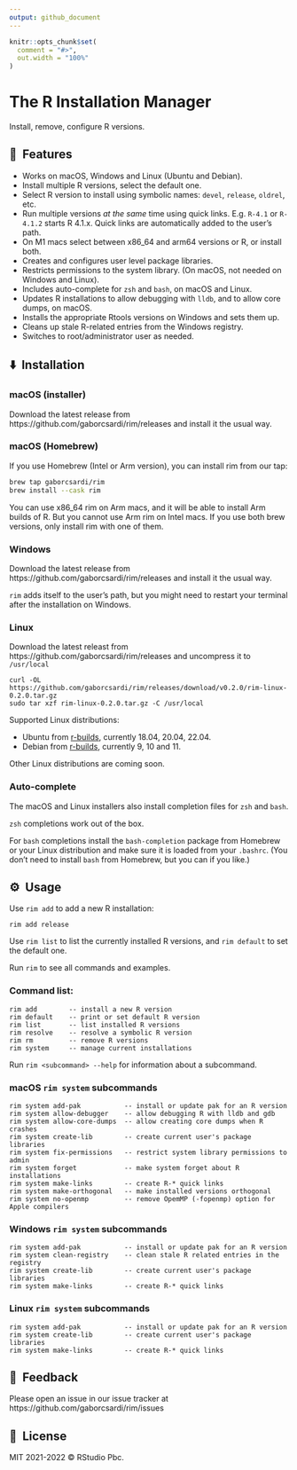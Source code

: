 ```yaml
---
output: github_document
---
```


```r
knitr::opts_chunk$set(
  comment = "#>",
  out.width = "100%"
)
```

# The R Installation Manager

Install, remove, configure R versions.

## 🚀&nbsp; Features

* Works on macOS, Windows and Linux (Ubuntu and Debian).
* Install multiple R versions, select the default one.
* Select R version to install using symbolic names: `devel`, `release`,
  `oldrel`, etc.
* Run multiple versions _at the same_ time using quick links.
  E.g. `R-4.1` or `R-4.1.2` starts R 4.1.x. Quick links are automatically
  added to the user's path.
* On M1 macs select between x86_64 and arm64 versions or R, or install both.
* Creates and configures user level package libraries.
* Restricts permissions to the system library.
  (On macOS, not needed on Windows and Linux).
* Includes auto-complete for `zsh` and `bash`, on macOS and Linux.
* Updates R installations to allow debugging with `lldb`, and to allow
  core dumps, on macOS.
* Installs the appropriate Rtools versions on Windows and sets them up.
* Cleans up stale R-related entries from the Windows registry.
* Switches to root/administrator user as needed.

## ⬇️&nbsp; Installation

### macOS (installer)

Download the latest release from https://github.com/gaborcsardi/rim/releases
and install it the usual way.

### macOS (Homebrew)

If you use Homebrew (Intel or Arm version), you can install rim from our
tap:

```sh
brew tap gaborcsardi/rim
brew install --cask rim
```

You can use x86_64 rim on Arm macs, and it will be able to install Arm
builds of R. But you cannot use Arm rim on Intel macs. If you use both brew
versions, only install rim with one of them.

### Windows

Download the latest release from https://github.com/gaborcsardi/rim/releases
and install it the usual way.

`rim` adds itself to the user's path, but you might need to restart your
terminal after the installation on Windows.

### Linux

Download the latest releast from https://github.com/gaborcsardi/rim/releases
and uncompress it to `/usr/local`

```
curl -OL https://github.com/gaborcsardi/rim/releases/download/v0.2.0/rim-linux-0.2.0.tar.gz
sudo tar xzf rim-linux-0.2.0.tar.gz -C /usr/local
```

Supported Linux distributions:

- Ubuntu from [r-builds](https://github.com/rstudio/r-builds#r-builds),
  currently 18.04, 20.04, 22.04.
- Debian from [r-builds](https://github.com/rstudio/r-builds#r-builds),
  currently 9, 10 and 11.

Other Linux distributions are coming soon.

### Auto-complete

The macOS and Linux installers also install completion files for `zsh`
and `bash`.

`zsh` completions work out of the box.

For `bash` completions install the `bash-completion` package from Homebrew
or your Linux distribution and make sure it is loaded from your `.bashrc`.
(You don't need to install `bash` from Homebrew, but you can if you like.)

## ⚙️&nbsp; Usage

Use `rim add` to add a new R installation:

```
rim add release
```

Use `rim list` to list the currently installed R versions, and `rim default`
to set the default one.

Run `rim` to see all commands and examples.

### Command list:

```
rim add        -- install a new R version
rim default    -- print or set default R version
rim list       -- list installed R versions
rim resolve    -- resolve a symbolic R version
rim rm         -- remove R versions
rim system     -- manage current installations
```

Run `rim <subcommand> --help` for information about a subcommand.


### macOS `rim system` subcommands

```
rim system add-pak           -- install or update pak for an R version
rim system allow-debugger    -- allow debugging R with lldb and gdb
rim system allow-core-dumps  -- allow creating core dumps when R crashes
rim system create-lib        -- create current user's package libraries
rim system fix-permissions   -- restrict system library permissions to admin
rim system forget            -- make system forget about R installations
rim system make-links        -- create R-* quick links
rim system make-orthogonal   -- make installed versions orthogonal
rim system no-openmp         -- remove OpemMP (-fopenmp) option for Apple compilers
```

### Windows `rim system` subcommands

```
rim system add-pak           -- install or update pak for an R version
rim system clean-registry    -- clean stale R related entries in the registry
rim system create-lib        -- create current user's package libraries
rim system make-links        -- create R-* quick links

```

### Linux `rim system` subcommands

```
rim system add-pak           -- install or update pak for an R version
rim system create-lib        -- create current user's package libraries
rim system make-links        -- create R-* quick links
```

## 🤝&nbsp; Feedback

Please open an issue in our issue tracker at
https://github.com/gaborcsardi/rim/issues

## 📘&nbsp; License

MIT 2021-2022 © RStudio Pbc.
